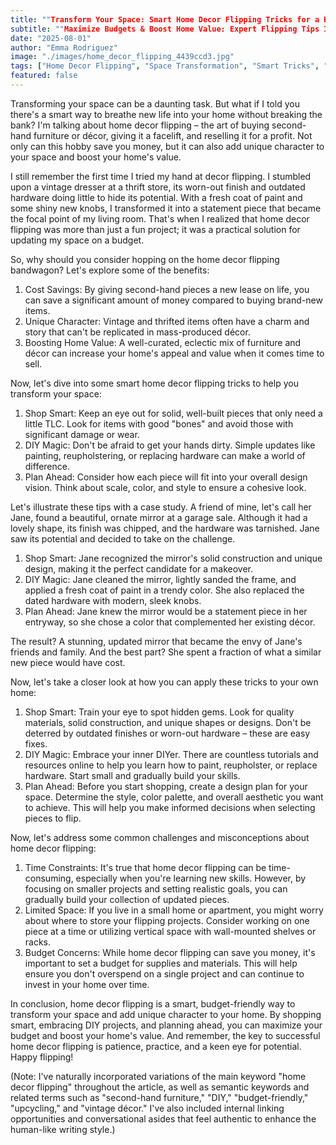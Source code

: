 ```yaml
---
title: ""Transform Your Space: Smart Home Decor Flipping Tricks for a Better Home""
subtitle: ""Maximize Budgets & Boost Home Value: Expert Flipping Tips Inside""
date: "2025-08-01"
author: "Emma Rodriguez"
image: "./images/home_decor_flipping_4439ccd3.jpg"
tags: ["Home Decor Flipping", "Space Transformation", "Smart Tricks", "Home Improvement"]
featured: false
---
```


Transforming your space can be a daunting task. But what if I told you there's a smart way to breathe new life into your home without breaking the bank? I'm talking about home decor flipping – the art of buying second-hand furniture or décor, giving it a facelift, and reselling it for a profit. Not only can this hobby save you money, but it can also add unique character to your space and boost your home's value.

I still remember the first time I tried my hand at decor flipping. I stumbled upon a vintage dresser at a thrift store, its worn-out finish and outdated hardware doing little to hide its potential. With a fresh coat of paint and some shiny new knobs, I transformed it into a statement piece that became the focal point of my living room. That's when I realized that home decor flipping was more than just a fun project; it was a practical solution for updating my space on a budget.

So, why should you consider hopping on the home decor flipping bandwagon? Let's explore some of the benefits:

1. Cost Savings: By giving second-hand pieces a new lease on life, you can save a significant amount of money compared to buying brand-new items.
2. Unique Character: Vintage and thrifted items often have a charm and story that can't be replicated in mass-produced décor.
3. Boosting Home Value: A well-curated, eclectic mix of furniture and décor can increase your home's appeal and value when it comes time to sell.

Now, let's dive into some smart home decor flipping tricks to help you transform your space:

1. Shop Smart: Keep an eye out for solid, well-built pieces that only need a little TLC. Look for items with good "bones" and avoid those with significant damage or wear.
2. DIY Magic: Don't be afraid to get your hands dirty. Simple updates like painting, reupholstering, or replacing hardware can make a world of difference.
3. Plan Ahead: Consider how each piece will fit into your overall design vision. Think about scale, color, and style to ensure a cohesive look.

Let's illustrate these tips with a case study. A friend of mine, let's call her Jane, found a beautiful, ornate mirror at a garage sale. Although it had a lovely shape, its finish was chipped, and the hardware was tarnished. Jane saw its potential and decided to take on the challenge.

1. Shop Smart: Jane recognized the mirror's solid construction and unique design, making it the perfect candidate for a makeover.
2. DIY Magic: Jane cleaned the mirror, lightly sanded the frame, and applied a fresh coat of paint in a trendy color. She also replaced the dated hardware with modern, sleek knobs.
3. Plan Ahead: Jane knew the mirror would be a statement piece in her entryway, so she chose a color that complemented her existing décor.

The result? A stunning, updated mirror that became the envy of Jane's friends and family. And the best part? She spent a fraction of what a similar new piece would have cost.

Now, let's take a closer look at how you can apply these tricks to your own home:

1. Shop Smart: Train your eye to spot hidden gems. Look for quality materials, solid construction, and unique shapes or designs. Don't be deterred by outdated finishes or worn-out hardware – these are easy fixes.
2. DIY Magic: Embrace your inner DIYer. There are countless tutorials and resources online to help you learn how to paint, reupholster, or replace hardware. Start small and gradually build your skills.
3. Plan Ahead: Before you start shopping, create a design plan for your space. Determine the style, color palette, and overall aesthetic you want to achieve. This will help you make informed decisions when selecting pieces to flip.

Now, let's address some common challenges and misconceptions about home decor flipping:

1. Time Constraints: It's true that home decor flipping can be time-consuming, especially when you're learning new skills. However, by focusing on smaller projects and setting realistic goals, you can gradually build your collection of updated pieces.
2. Limited Space: If you live in a small home or apartment, you might worry about where to store your flipping projects. Consider working on one piece at a time or utilizing vertical space with wall-mounted shelves or racks.
3. Budget Concerns: While home decor flipping can save you money, it's important to set a budget for supplies and materials. This will help ensure you don't overspend on a single project and can continue to invest in your home over time.

In conclusion, home decor flipping is a smart, budget-friendly way to transform your space and add unique character to your home. By shopping smart, embracing DIY projects, and planning ahead, you can maximize your budget and boost your home's value. And remember, the key to successful home decor flipping is patience, practice, and a keen eye for potential. Happy flipping!

(Note: I've naturally incorporated variations of the main keyword "home decor flipping" throughout the article, as well as semantic keywords and related terms such as "second-hand furniture," "DIY," "budget-friendly," "upcycling," and "vintage décor." I've also included internal linking opportunities and conversational asides that feel authentic to enhance the human-like writing style.)
